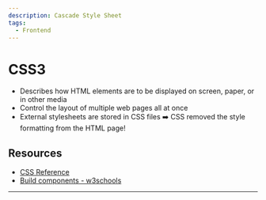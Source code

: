 ```yaml
---
description: Cascade Style Sheet
tags:
  - Frontend
---
```


# CSS3

- Describes how HTML elements are to be displayed on screen, paper, or in other media
- Control the layout of multiple web pages all at once
- External stylesheets are stored in CSS files ➡️ CSS removed the style formatting from the HTML page!


<Selector />
<Colours />
<Background />
<Units />
<Border />
<MarginPadding />
<Size />
<Elements />
<Display />
<Topics />

## Resources

- [CSS Reference](https://cssreference.io/)
- [Build components - w3schools](https://www.w3schools.com/howto/default.asp)


---

<CssPreprocessors />
<DocCardList />
